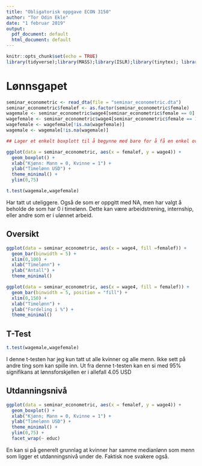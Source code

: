 ---
title: "Obligatorisk oppgave ECON 3150"
author: "Tor Odin Ekle"
date: "1 februar 2019"
output:
  pdf_document: default
  html_document: default
---

```{r setup, include=FALSE}
knitr::opts_chunk$set(echo = TRUE)
library(tidyverse);library(MASS);library(ISLR);library(tinytex); library(haven)
```

# Lønnsgapet

```{r cars, echo=FALSE, warning=FALSE, fig.pos= 'H' }

seminar_econometric <- read_dta(file = "seminar_econometric.dta")
seminar_econometric$femalef <- as.factor(seminar_econometric$female)
wagemale <- seminar_econometric$wage4[seminar_econometric$female == 0]
wagefemale <- seminar_econometric$wage4[seminar_econometric$female == 1]
wagefemale <- wagefemale[!is.na(wagefemale)]
wagemale <- wagemale[!is.na(wagemale)]

## Lager et enkelt boxplott til å begynne med bare for å få en enkel oversikt over datasettet. 

ggplot(data = seminar_econometric, aes(x = femalef, y = wage4)) +
  geom_boxplot() +
  xlab("Kjønn: Mann = 0, Kvinne = 1") +
  ylab("Timelønn USD") +
  theme_minimal() +
  ylim(0,75)

t.test(wagemale,wagefemale)
```



Har tatt ut uteliggere. Også de som er oppgitt med NA, men har valgt å beholde de som har 0 i timelønn. Dette kan være arbeidstrening, internship, eller andre som er i ulønnet arbeid. 

## Oversikt
```{r bar charts, echo=FALSE, warning= FALSE, fig.width=3, fig.height=3,fig.show='asis',fig.align='default'}

ggplot(data = seminar_econometric, aes(x = wage4, fill =femalef)) +
  geom_bar(binwidth = 5) +
  xlim(0,100) +
  xlab("Timelønn") +
  ylab("Antall") +
  theme_minimal()

ggplot(data = seminar_econometric, aes(x = wage4, fill = femalef)) +
  geom_bar(binwidth = 5, position = "fill") +
  xlim(0,150) +
  xlab("Timelønn") +
  ylab("Fordeling i %") +
  theme_minimal() 


```


## T-Test


```{r seminar_econometric, echo=FALSE, warning= FALSE}
t.test(wagemale,wagefemale)
```

I denne t-testen har jeg kun tatt ut alle kvinner og alle menn. Ikke sett på andre ting som kan spille inn.
Ut fra denne t-testen kan en si med 95% signifikans at lønnsforskjellen er i allefall 4.05 USD

## Utdanningsnivå


```{r Utdanningsnivå, echo=FALSE, warning= FALSE}
ggplot(data = seminar_econometric, aes(x = femalef, y = wage4)) +
  geom_boxplot() +
  xlab("Kjønn; Mann = 0, Kvinne = 1") +
  ylab("Timelønn USD") +
  theme_minimal() +
  ylim(0,75) +
  facet_wrap(~ educ)
```


En kan si på generelt grunnlag at kvinner har samme medianlønn som menn som ligger et utdanningsnivå under de. Faktisk noe svakere også.  

